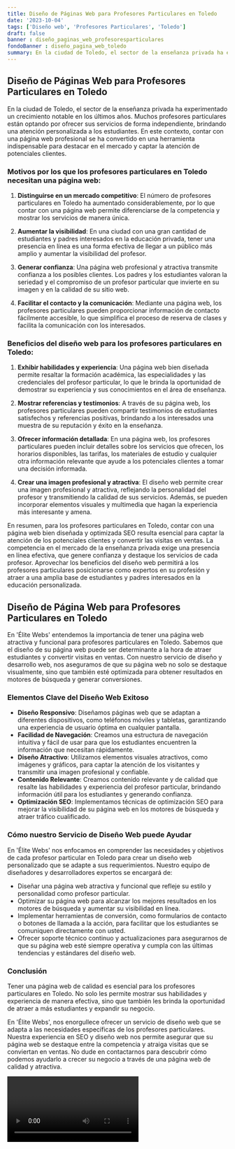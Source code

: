 ```yaml
---
title: Diseño de Páginas Web para Profesores Particulares en Toledo
date: '2023-10-04'
tags: ['Diseño web', 'Profesores Particulares', 'Toledo']
draft: false
banner : diseño_paginas_web_profesoresparticulares
fondoBanner : diseño_pagina_web_toledo
summary: En la ciudad de Toledo, el sector de la enseñanza privada ha experimentado un crecimiento notable en los últimos años. Muchos profesores particulares están optando por ofrecer sus servicios de forma independiente, brindando una atención personalizada a los estudiantes. En este contexto, contar con una página web profesional se ha convertido en una herramienta indispensable para destacar en el mercado y captar la atención de potenciales clientes.
---
```


## Diseño de Páginas Web para Profesores Particulares en Toledo

En la ciudad de Toledo, el sector de la enseñanza privada ha experimentado un crecimiento notable en los últimos años. Muchos profesores particulares están optando por ofrecer sus servicios de forma independiente, brindando una atención personalizada a los estudiantes. En este contexto, contar con una página web profesional se ha convertido en una herramienta indispensable para destacar en el mercado y captar la atención de potenciales clientes.

### Motivos por los que los profesores particulares en Toledo necesitan una página web:

1. **Distinguirse en un mercado competitivo**: El número de profesores particulares en Toledo ha aumentado considerablemente, por lo que contar con una página web permite diferenciarse de la competencia y mostrar los servicios de manera única.

2. **Aumentar la visibilidad**: En una ciudad con una gran cantidad de estudiantes y padres interesados en la educación privada, tener una presencia en línea es una forma efectiva de llegar a un público más amplio y aumentar la visibilidad del profesor.

3. **Generar confianza**: Una página web profesional y atractiva transmite confianza a los posibles clientes. Los padres y los estudiantes valoran la seriedad y el compromiso de un profesor particular que invierte en su imagen y en la calidad de su sitio web.

4. **Facilitar el contacto y la comunicación**: Mediante una página web, los profesores particulares pueden proporcionar información de contacto fácilmente accesible, lo que simplifica el proceso de reserva de clases y facilita la comunicación con los interesados.

### Beneficios del diseño web para los profesores particulares en Toledo:

1. **Exhibir habilidades y experiencia**: Una página web bien diseñada permite resaltar la formación académica, las especialidades y las credenciales del profesor particular, lo que le brinda la oportunidad de demostrar su experiencia y sus conocimientos en el área de enseñanza.

2. **Mostrar referencias y testimonios**: A través de su página web, los profesores particulares pueden compartir testimonios de estudiantes satisfechos y referencias positivas, brindando a los interesados una muestra de su reputación y éxito en la enseñanza.

3. **Ofrecer información detallada**: En una página web, los profesores particulares pueden incluir detalles sobre los servicios que ofrecen, los horarios disponibles, las tarifas, los materiales de estudio y cualquier otra información relevante que ayude a los potenciales clientes a tomar una decisión informada.

4. **Crear una imagen profesional y atractiva**: El diseño web permite crear una imagen profesional y atractiva, reflejando la personalidad del profesor y transmitiendo la calidad de sus servicios. Además, se pueden incorporar elementos visuales y multimedia que hagan la experiencia más interesante y amena.

En resumen, para los profesores particulares en Toledo, contar con una página web bien diseñada y optimizada SEO resulta esencial para captar la atención de los potenciales clientes y convertir las visitas en ventas. La competencia en el mercado de la enseñanza privada exige una presencia en línea efectiva, que genere confianza y destaque los servicios de cada profesor. Aprovechar los beneficios del diseño web permitirá a los profesores particulares posicionarse como expertos en su profesión y atraer a una amplia base de estudiantes y padres interesados en la educación personalizada.

<GifSeo />

<Cta />

## Diseño de Página Web para Profesores Particulares en Toledo

En 'Élite Webs' entendemos la importancia de tener una página web atractiva y funcional para profesores particulares en Toledo. Sabemos que el diseño de su página web puede ser determinante a la hora de atraer estudiantes y convertir visitas en ventas. Con nuestro servicio de diseño y desarrollo web, nos aseguramos de que su página web no solo se destaque visualmente, sino que también esté optimizada para obtener resultados en motores de búsqueda y generar conversiones.

### Elementos Clave del Diseño Web Exitoso

- **Diseño Responsivo**: Diseñamos páginas web que se adaptan a diferentes dispositivos, como teléfonos móviles y tabletas, garantizando una experiencia de usuario óptima en cualquier pantalla.
- **Facilidad de Navegación**: Creamos una estructura de navegación intuitiva y fácil de usar para que los estudiantes encuentren la información que necesitan rápidamente.
- **Diseño Atractivo**: Utilizamos elementos visuales atractivos, como imágenes y gráficos, para captar la atención de los visitantes y transmitir una imagen profesional y confiable.
- **Contenido Relevante**: Creamos contenido relevante y de calidad que resalte las habilidades y experiencia del profesor particular, brindando información útil para los estudiantes y generando confianza.
- **Optimización SEO**: Implementamos técnicas de optimización SEO para mejorar la visibilidad de su página web en los motores de búsqueda y atraer tráfico cualificado.

### Cómo nuestro Servicio de Diseño Web puede Ayudar

En 'Élite Webs' nos enfocamos en comprender las necesidades y objetivos de cada profesor particular en Toledo para crear un diseño web personalizado que se adapte a sus requerimientos. Nuestro equipo de diseñadores y desarrolladores expertos se encargará de:

- Diseñar una página web atractiva y funcional que refleje su estilo y personalidad como profesor particular.
- Optimizar su página web para alcanzar los mejores resultados en los motores de búsqueda y aumentar su visibilidad en línea.
- Implementar herramientas de conversión, como formularios de contacto o botones de llamada a la acción, para facilitar que los estudiantes se comuniquen directamente con usted.
- Ofrecer soporte técnico continuo y actualizaciones para asegurarnos de que su página web esté siempre operativa y cumpla con las últimas tendencias y estándares del diseño web.

### Conclusión

Tener una página web de calidad es esencial para los profesores particulares en Toledo. No solo les permite mostrar sus habilidades y experiencia de manera efectiva, sino que también les brinda la oportunidad de atraer a más estudiantes y expandir su negocio.

En 'Élite Webs', nos enorgullece ofrecer un servicio de diseño web que se adapta a las necesidades específicas de los profesores particulares. Nuestra experiencia en SEO y diseño web nos permite asegurar que su página web se destaque entre la competencia y atraiga visitas que se conviertan en ventas. No dude en contactarnos para descubrir cómo podemos ayudarlo a crecer su negocio a través de una página web de calidad y atractiva.

<Video />

<CtaBot job='Profesores Particulares' city='Toledo'/>

<Gmaps query='Toledo+españa+maps' />